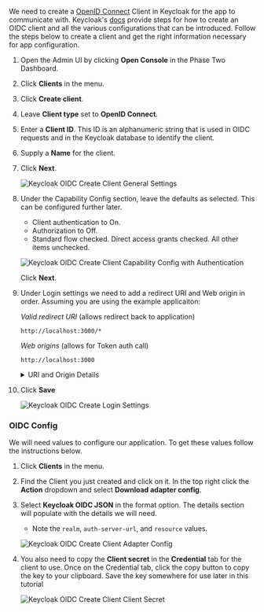 We need to create a [OpenID Connect](https://www.keycloak.org/docs/latest/server_admin/#con-oidc_server_administration_guide) Client in Keycloak for the app to communicate with. Keycloak's [docs](https://www.keycloak.org/docs/latest/server_admin/#_oidc_clients) provide steps for how to create an OIDC client and all the various configurations that can be introduced. Follow the steps below to create a client and get the right information necessary for app configuration.

1.  Open the Admin UI by clicking **Open Console** in the Phase Two Dashboard.
1.  Click **Clients** in the menu.
1.  Click **Create client**.
1.  Leave **Client type** set to **OpenID Connect**.
1.  Enter a **Client ID**. This ID is an alphanumeric string that is used in OIDC requests and in the Keycloak database to identify the client.
1.  Supply a **Name** for the client.
1.  Click **Next**.

    ![Keycloak OIDC Create Client General Settings](/blog/oidc_client_creation/general-settings.png)

1.  Under the Capability Config section, leave the defaults as selected. This can be configured further later.

    - Client authentication to On.
    - Authorization to Off.
    - Standard flow checked. Direct access grants checked. All other items unchecked.

    ![Keycloak OIDC Create Client Capability Config with Authentication](/blog/oidc_client_creation/capability-config-with-auth.png)

    Click **Next**.

1.  Under Login settings we need to add a redirect URI and Web origin in order. Assuming you are using the example applicaiton:

    _Valid redirect URI_ (allows redirect back to application)

    ```
    http://localhost:3000/*
    ```

    _Web origins_ (allows for Token auth call)

    ```
    http://localhost:3000
    ```

    <details >

    <summary>URI and Origin Details</summary>

    The choice of `localhost` is arbitrary. If you are using an example application running locally, this will apply. If you are using an app that you actually have deployed somewhere, then you will need to substitute the appropriate URI for that.

    </details>

1.  Click **Save**

    ![Keycloak OIDC Create Login Settings](/blog/oidc_client_creation/login-settings.png)

### OIDC Config

We will need values to configure our application. To get these values follow the instructions below.

1. Click **Clients** in the menu.
1. Find the Client you just created and click on it. In the top right click the **Action** dropdown and select **Download adapter config**.
1. Select **Keycloak OIDC JSON** in the format option. The details section will populate with the details we will need.

   - Note the `realm`, `auth-server-url`, and `resource` values.

   ![Keycloak OIDC Create Client Adapter Config](/blog/oidc_client_creation/adapter-config.png)

1. You also need to copy the **Client secret** in the **Credential** tab for the client to use. Once on the Credential tab, click the copy button to copy the key to your clipboard. Save the key somewhere for use later in this tutorial

   ![Keycloak OIDC Create Client Client Secret](/blog/oidc_client_creation/copy-credential.png)

